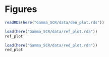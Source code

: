 
\pagebreak

# Figures

```r
readRDS(here("Gamma_SCR/data/den_plot.rds"))
```

\pagebreak

```r
load(here("Gamma_SCR/data/ref_plot.rda"))
ref_plot
```

\pagebreak


```r
load(here("Gamma_SCR/data/red_plot.rda"))
red_plot
```

